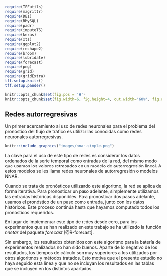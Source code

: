
```r
require(TFFutils)
require(magrittr)
require(DBI)
require(RMySQL)
require(padr)
require(imputeTS)
require(keras)
require(xts)
require(ggplot2)
require(reshape2)
require(broom)
require(lubridate)
require(forecast)
require(png)
require(grid)
require(gridExtra)
tff.setup.knitr()
tff.setup.pander()

knitr::opts_chunk$set(fig.pos = 'H')
knitr::opts_chunk$set(fig.width=6, fig.height=4, out.width='60%', fig.align='center')
```



## Redes autorregresivas


Un primer acercamiento al uso de redes neuronales para el problema del pronóstico del flujo de tráfico es utilizar las conocidas como redes neuronales autorregresivas. 


```r
knitr::include_graphics("images/nnar.simple.png")
```


La clave para el uso de este tipo de redes es considerar los datos ordenados de la serie temporal como entradas de la red, del mismo modo que usamos los valores retrasados en un modelo de autorregresión lineal. A estos modelos se les llama redes neuronales de autorregresión o modelos NNAR.

Cuando se trata de pronósticos utilizando este algoritmo, la red se aplica de forma iterativa. Para pronosticar un paso adelante, simplemente utilizamos las entradas históricas disponibles. Para pronosticar dos pasos adelante, usamos el pronóstico de un paso como entrada, junto con los datos históricos. Este proceso continúa hasta que hayamos computado todos los pronósticos requeridos.

En lugar de implementar este tipo de redes desde cero, para los experimentos que se han realizado en este trabajo se ha utilizado la función *nnetar* del paquete *forecast* [@R-forecast].

Sin embargo, los resultados obtenidos con este algoritmo para la batería de experimentos realizados no han sido buenos. Aparte de lo negativo de los resultados, los tiempos de cálculo son muy superiores a los utilizados por otros algoritmos y métodos tratados. Esto motiva que el presente estudio no  haya seguido esta línea y que no se incluyan los resultados en las tablas que se incluyen en los distintos apartados.


